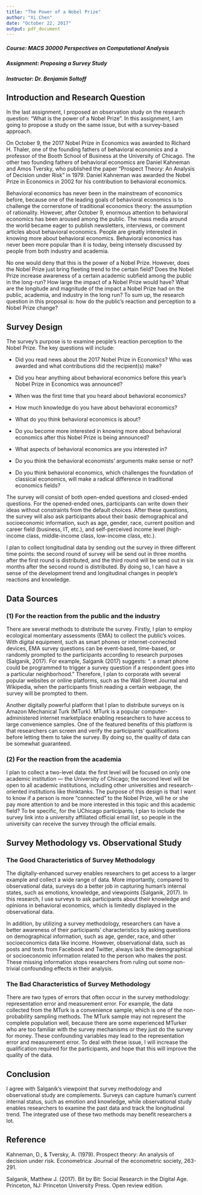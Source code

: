 ```yaml
---
title: "The Power of a Nobel Prize"
author: "Xi Chen"
date: "October 22, 2017"
output: pdf_document
---
```


##### Course: MACS 30000 Perspectives on Computational Analysis 
##### Assignment: Proposing a Survey Study 
##### Instructor: Dr. Benjamin Soltoff


## Introduction and Research Question
In the last assignment, I proposed an observation study on the research question: "What is the power of a Nobel Prize". In this assignment, I am going to propose a study on the same issue, but with a survey-based approach. 

On October 9, the 2017 Nobel Prize in Economics was awarded to Richard H. Thaler, one of the founding fathers of behavioral economics and a professor of the Booth School of Business at the University of Chicago. The other two founding fathers of behavioral economics are Daniel Kahneman and Amos Tversky, who published the paper "Prospect Theory: An Analysis of Decision under Risk" in 1979. Daniel Kahneman was awarded the Nobel Prize in Economics in 2002 for his contribution to behavioral economics. 

Behavioral economics has never been in the mainstream of economics before, because one of the leading goals of behavioral economics is to challenge the cornerstone of traditional economics theory: the assumption of rationality. However, after October 9, enormous attention to behavioral economics has been aroused among the public. The mass media around the world became eager to publish newsletters, interviews, or comment articles about behavioral economics. People are greatly interested in knowing more about behavioral economics. Behavioral economics has never been more popular than it is today, being intensely discussed by people from both industry and academia. 

No one would deny that this is the power of a Nobel Prize. However, does the Nobel Prize just bring fleeting trend to the certain field? Does the Nobel Prize increase awareness of a certain academic subfield among the public in the long-run? How large the impact of a Nobel Prize would have? What are the longitude and magnitude of the impact a Nobel Prize had on the public, academia, and industry in the long run? To sum up, the research question in this proposal is: how do the public's reaction and perception to a Nobel Prize change?

## Survey Design
The survey's purpose is to examine people's reaction perception to the Nobel Prize. The key questions will include: 

-	Did you read news about the 2017 Nobel Prize in Economics? Who was awarded and what contributions did the recipient(s) make? 

-	Did you hear anything about behavioral economics before this year's Nobel Prize in Economics was announced? 

-	When was the first time that you heard about behavioral economics?

-	How much knowledge do you have about behavioral economics?

-	What do you think behavioral economics is about?

-	Do you become more interested in knowing more about behavioral economics after this Nobel Prize is being announced?

-	What aspects of behavioral economics are you interested in?

-	Do you think the behavioral economists' arguments make sense or not? 

-	Do you think behavioral economics, which challenges the foundation of classical economics, will make a radical difference in traditional economics fields?


The survey will consist of both open-ended questions and closed-ended questions. For the opened-ended ones, participants can write down their ideas without constraints from the default choices. After these questions, the survey will also ask participants about their basic demographical and socioeconomic information, such as age, gender, race, current position and career field (business, IT, etc.), and self-perceived income level (high-income class, middle-income class, low-income class, etc.). 

I plan to collect longitudinal data by sending out the survey in three different time points: the second round of survey will be send out in three months after the first round is distributed, and the third round will be send out in six months after the second round is distributed. By doing so, I can have a sense of the development trend and longitudinal changes in people's reactions and knowledge.  

## Data Sources
### (1) For the reaction from the public and the industry
There are several methods to distribute the survey. Firstly, I plan to employ ecological momentary assessments (EMA) to collect the public's voices. With digital equipment, such as smart phones or internet-connected devices, EMA survey questions can be event-based, time-based, or randomly prompted to the participants according to research purposes (Salganik, 2017). For example, Salganik (2017) suggests: ". a smart phone could be programmed to trigger a survey question if a respondent goes into a particular neighborhood." Therefore, I plan to corporate with several popular websites or online platforms, such as the Wall Street Journal and Wikipedia, when the participants finish reading a certain webpage, the survey will be prompted to them. 

Another digitally powerful platform that I plan to distribute surveys on is Amazon Mechanical Turk (MTurk). MTurk is a popular computer-administered internet marketplace enabling researchers to have access to large convenience samples. One of the featured benefits of this platform is that researchers can screen and verify the participants' qualifications before letting them to take the survey. By doing so, the quality of data can be somewhat guaranteed. 

### (2) For the reaction from the academia
I plan to collect a two-level data: the first level will be focused on only one academic institution --- the University of Chicago; the second level will be open to all academic institutions, including other universities and research-oriented institutions like thinktanks. The purpose of this design is that I want to know if a person is more "connected" to the Nobel Prize, will he or she pay more attention to and be more interested in this topic and this academic field? To be specific, for the UChicago participants, I plan to include the survey link into a university affiliated official email list, so people in the university can receive the survey through the official emails. 

## Survey Methodology vs. Observational Study
### The Good Characteristics of Survey Methodology
The digitally-enhanced survey enables researchers to get access to a larger example and collect a wide range of data.  More importantly, compared to observational data, surveys do a better job in capturing human's internal states, such as emotions, knowledge, and viewpoints (Salganik, 2017). In this research, I use surveys to ask participants about their knowledge and opinions in behavioral economics, which is limitedly displayed in the observational data.  

In addition, by utilizing a survey methodology, researchers can have a better awareness of their participants' characteristics by asking questions on demographical information, such as age, gender, race, and other socioeconomics data like income. However, observational data, such as posts and texts from Facebook and Twitter, always lack the demographical or socioeconomic information related to the person who makes the post. These missing information stops researchers from ruling out some non-trivial confounding effects in their analysis. 

### The Bad Characteristics of Survey Methodology
There are two types of errors that often occur in the survey methodology: representation error and measurement error. For example, the data collected from the MTurk is a convenience sample, which is one of the non-probability sampling methods. The MTurk sample may not represent the complete population well, because there are some experienced MTurker who are too familiar with the survey mechanisms or they just do the survey for money. These confounding variables may lead to the representation error and measurement error.  To deal with these issue, I will increase the qualification required for the participants, and hope that this will improve the quality of the data. 

## Conclusion 
I agree with Salganik's viewpoint that survey methodology and observational study are complements. Surveys can capture human's current internal status, such as emotion and knowledge, while observational study enables researchers to examine the past data and track the longitudinal trend.  The integrated use of these two methods may benefit researchers a lot. 


## Reference
Kahneman, D., & Tversky, A. (1979). Prospect theory: An analysis of decision under risk. Econometrica: Journal of the econometric society, 263-291.

Salganik, Matthew J. (2017). Bit by Bit: Social Research in the Digital Age. Princeton, NJ: Princeton University Press. Open review edition.
